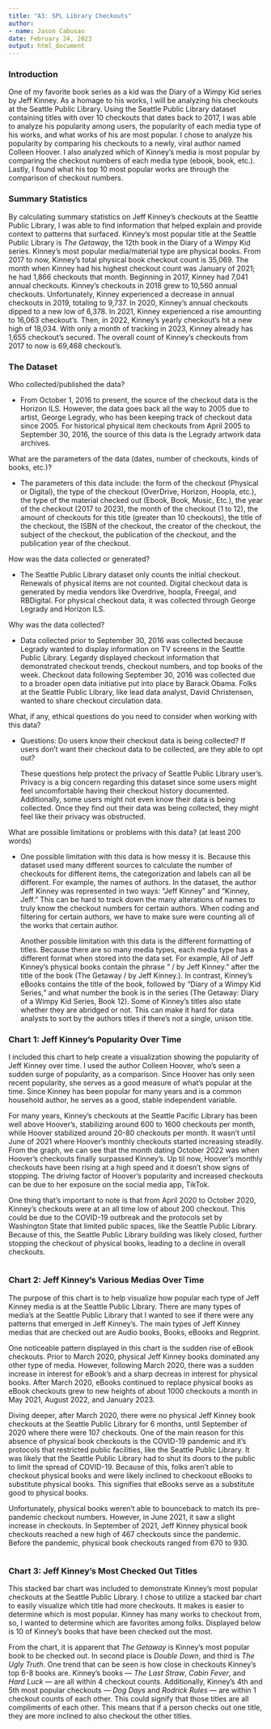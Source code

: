 ```yaml
---
title: "A3: SPL Library Checkouts"
author:
- name: Jason Cabusao
date: February 24, 2023
output: html_document
---
```


### Introduction

One of my favorite book series as a kid was the Diary of a Wimpy Kid series by Jeff Kinney. As a homage to his works, I will be analyzing his checkouts at the Seattle Public Library. Using the Seattle Public Library dataset containing titles with over 10 checkouts that dates back to 2017, I was able to analyze his popularity among users, the popularity of each media type of his works, and what works of his are most popular. I chose to analyze his popularity by comparing his checkouts to a newly, viral author named Colleen Hoover. I also analyzed which of Kinney's media is most popular by comparing the checkout numbers of each media type (ebook, book, etc.). Lastly, I found what his top 10 most popular works are through the comparison of checkout numbers.

### Summary Statistics

By calculating summary statistics on Jeff Kinney's checkouts at the Seattle Public Library, I was able to find information that helped explain and provide context to patterns that surfaced. Kinney's most popular title at the Seattle Public Library is *The Getaway*, the 12th book in the Diary of a Wimpy Kid series. Kinney's most popular media/material type are physical books. From 2017 to now, Kinney's total physical book checkout count is 35,069. The month when Kinney had his highest checkout count was January of 2021; he had 1,866 checkouts that month. Beginning in 2017, Kinney had 7,041 annual checkouts. Kinney's checkouts in 2018 grew to 10,560 annual checkouts. Unfortunately, Kinney experienced a decrease in annual checkouts in 2019, totaling to 9,737. In 2020, Kinney's annual checkouts dipped to a new low of 6,378. In 2021, Kinney experienced a rise amounting to 16,063 checkout's. Then, in 2022, Kinney's yearly checkout's hit a new high of 18,034. With only a month of tracking in 2023, Kinney already has 1,655 checkout's secured. The overall count of Kinney's checkouts from 2017 to now is 69,468 checkout's.

### The Dataset

Who collected/published the data? 

* From October 1, 2016 to present, the source of the checkout data is the Horizon ILS. However, the data goes back all the way to 2005 due to artist, George Legrady, who has been keeping track of checkout data since 2005. For historical physical item checkouts from April 2005 to September 30, 2016, the source of this data is the Legrady artwork data archives.

What are the parameters of the data (dates, number of checkouts, kinds of books, etc.)?

* The parameters of this data include: the form of the checkout (Physical or Digital), the type of the checkout (OverDrive, Horizon, Hoopla, etc.), the type of the material checked out (Ebook, Book, Music, Etc.), the year of the checkout (2017 to 2023), the month of the checkout (1 to 12), the amount of checkouts for this title (greater than 10 checkouts), the title of the checkout, the ISBN of the checkout, the creator of the checkout, the subject of the checkout, the publication of the checkout, and the publication year of the checkout.

How was the data collected or generated?  

* The Seattle Public Library dataset only counts the initial checkout. Renewals of physical items are not counted. Digital checkout data is generated by media vendors like Overdrive, hoopla, Freegal, and RBDigital. For physical checkout data, it was collected through George Legrady and Horizon ILS. 

Why was the data collected?  

* Data collected prior to September 30, 2016 was collected because Legrady wanted to display information on TV screens in the Seattle Public Library. Legardy displayed checkout information that demonstrated checkout trends, checkout numbers, and top books of the week. Checkout data following September 30, 2016 was collected due to a broader open data initiative put into place by Barack Obama. Folks at the Seattle Public Library, like lead data analyst, David Christensen, wanted to share checkout circulation data.

What, if any, ethical questions do you need to consider when working with this data?

* Questions: Do users know their checkout data is being collected? If users don't want their checkout data to be collected, are they able to opt out? 

  These questions help protect the privacy of Seattle Public Library user's. Privacy is a big concern regarding this dataset since some users might feel uncomfortable having their checkout history documented. Additionally, some users might not even know their data is being collected. Once they find out their data was being collected, they might feel like their privacy was obstructed.

What are possible limitations or problems with this data?   (at least 200 words)

* One possible limitation with this data is how messy it is. Because this dataset used many different sources to calculate the number of checkouts for different items, the categorization and labels can all be different. For example, the names of authors. In the dataset, the author Jeff Kinney was represented in two ways: "Jeff Kinney" and "Kinney, Jeff." This can be hard to track down the many alterations of names to truly know the checkout numbers for certain authors. When coding and filtering for certain authors, we have to make sure were counting all of the works that certain author. 

  Another possible limitation with this data is the different formatting of titles. Because there are so many media types, each media type has a different format when stored into the data set. For example, All of Jeff Kinney's physical books contain the phrase " / by Jeff Kinney." after the title of the book (The Getaway / by Jeff Kinney.). In contrast, Kinney's eBooks contains the title of the book, followed by "Diary of a Wimpy Kid Series," and what number the book is in the series (The Getaway: Diary of a Wimpy Kid Series, Book 12). Some of Kinney's titles also state whether they are abridged or not. This can make it hard for data analysts to sort by the authors titles if there's not a single, unison title.

### Chart 1: Jeff Kinney's Popularity Over Time

I included this chart to help create a visualization showing the popularity of Jeff Kinney over time. I used the author Colleen Hoover, who's seen a sudden surge of popularity, as a comparison. Since Hoover has only seen recent popularity, she serves as a good measure of what's popular at the time. Since Kinney has been popular for many years and is a common household author, he serves as a good, stable independent variable.

For many years, Kinney's checkouts at the Seattle Pacific Library has been well above Hoover's, stabilizing around 600 to 1600 checkouts per month, while Hoover stabilized around 20-80 checkouts per month. It wasn't until June of 2021 where Hoover's monthly checkouts started increasing steadily. From the graph, we can see that the month dating October 2022 was when Hoover's checkouts finally surpassed Kinney's. Up til now, Hoover's monthly checkouts have been rising at a high speed and it doesn't show signs of stopping. The driving factor of Hoover's popularity and increased checkouts can be due to her exposure on the social media app, TikTok.

One thing that's important to note is that from April 2020 to October 2020, Kinney's checkouts were at an all time low of about 200 checkout. This could be due to the COVID-19 outbreak and the protocols set by Washington State that limited public spaces, like the Seattle Public Library. Because of this, the Seattle Public Library building was likely closed, further stopping the checkout of physical books, leading to a decline in overall checkouts.


``````r
``````

### Chart 2: Jeff Kinney's Various Medias Over Time

The purpose of this chart is to help visualize how popular each type of Jeff Kinney media is at the Seattle Public Library. There are many types of media's at the Seattle Public Library that I wanted to see if there were any patterns that emerged in Jeff Kinney's. The main types of Jeff Kinney medias that are checked out are Audio books, Books, eBooks and Regprint. 

One noticeable pattern displayed in this chart is the sudden rise of eBook checkouts. Prior to March 2020, physical Jeff Kinney books dominated any other type of media. However, following March 2020, there was a sudden increase in interest for eBook's and a sharp decreas in interest for physical books. After March 2020, eBooks continued to replace physical books as eBook checkouts grew to new heights of about 1000 checkouts a month in May 2021, August 2022, and January 2023.

Diving deeper, after March 2020, there were no physical Jeff Kinney book checkouts at the Seattle Public Library for 6 months, until September of 2020 where there were 107 checkouts. One of the main reason for this absence of  physical book checkouts is the COVID-19 pandemic and it's protocols that restricted public facilities, like the Seattle Public Library. It was likely that the Seattle Public Library had to shut its doors to the public to limit the spread of COVID-19. Because of this, folks aren't able to checkout physical books and were likely inclined to checkoout eBooks to substitute physical books. This signifies that eBooks serve as a substitute good to physical books.

Unfortunately, physical books weren't able to bounceback to match its pre-pandemic checkout numbers. However, in June 2021, it saw a slight increase in checkouts. In September of 2021, Jeff Kinney physical book checkouts reached a new high of 467 checkouts since the pandemic. Before the pandemic, physical book checkouts ranged from 670 to 930.

``````r
``````


### Chart 3: Jeff Kinney's Most Checked Out Titles

This stacked bar chart was included to demonstrate Kinney's most popular checkouts at the Seattle Public Library. I chose to utilize a stacked bar chart to easily visualize which title had more checkouts. It makes is easier to determine which is most popular. Kinney has many works to checkout from, so, I wanted to determine which are favorites among folks. Displayed below is 10 of Kinney's books that have been checked out the most. 

From the chart, it is apparent that *The Getaway* is Kinney's most popular book to be checked out. In second place is *Double Down*, and third is *The Ugly Truth*. One trend that can be seen is how close in checkouts Kinney's top 6-8 books are. Kinney's books — *The Last Straw*, *Cabin Fever*, and *Hard Luck* — are all within 4 checkout counts. Additionally, Kinney's 4th and 5th most popular checkouts — *Dog Days* and *Rodrick Rules* — are within 1 checkout counts of each other. This could signify that those titles are all compliments of each other. This means that if a person checks out one title, they are more inclined to also checkout the other titles.

``````r
``````
